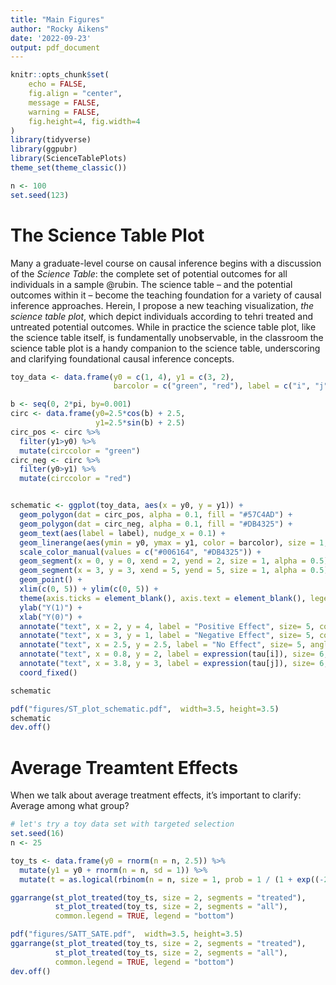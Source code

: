 ```yaml
---
title: "Main Figures"
author: "Rocky Aikens"
date: '2022-09-23'
output: pdf_document
---
```


```r
knitr::opts_chunk$set(
	echo = FALSE,
	fig.align = "center",
	message = FALSE,
	warning = FALSE,
	fig.height=4, fig.width=4
)
library(tidyverse)
library(ggpubr)
library(ScienceTablePlots)
theme_set(theme_classic())

n <- 100
set.seed(123)
```

# The Science Table Plot

Many a graduate-level course on causal inference begins with a discussion of the *Science Table*: the complete set of potential outcomes for all individuals in a sample @rubin.  The science table -- and the potential outcomes within it -- become the teaching foundation for a variety of causal inference approaches. Herein, I propose a new teaching visualization, *the science table plot*, which depict individuals according to tehri treated and untreated potential outcomes. While in practice the science table plot, like the science table itself, is fundamentally unobservable, in the classroom the science table plot is a handy companion to the science table, underscoring and clarifying foundational causal inference concepts.

```r
toy_data <- data.frame(y0 = c(1, 4), y1 = c(3, 2),
                       barcolor = c("green", "red"), label = c("i", "j"))

b <- seq(0, 2*pi, by=0.001)
circ <- data.frame(y0=2.5*cos(b) + 2.5,
                   y1=2.5*sin(b) + 2.5)
circ_pos <- circ %>%
  filter(y1>y0) %>%
  mutate(circcolor = "green")
circ_neg <- circ %>%
  filter(y0>y1) %>%
  mutate(circcolor = "red")


schematic <- ggplot(toy_data, aes(x = y0, y = y1)) + 
  geom_polygon(dat = circ_pos, alpha = 0.1, fill = "#57C4AD") +
  geom_polygon(dat = circ_neg, alpha = 0.1, fill = "#DB4325") +
  geom_text(aes(label = label), nudge_x = 0.1) +
  geom_linerange(aes(ymin = y0, ymax = y1, color = barcolor), size = 1, alpha = 0.5)+
  scale_color_manual(values = c("#006164", "#DB4325")) +
  geom_segment(x = 0, y = 0, xend = 2, yend = 2, size = 1, alpha = 0.5) +
  geom_segment(x = 3, y = 3, xend = 5, yend = 5, size = 1, alpha = 0.5) +
  geom_point() +
  xlim(c(0, 5)) + ylim(c(0, 5)) +
  theme(axis.ticks = element_blank(), axis.text = element_blank(), legend.position = "none") +
  ylab("Y(1)") +
  xlab("Y(0)") +
  annotate("text", x = 2, y = 4, label = "Positive Effect", size= 5, color = "#006164") +
  annotate("text", x = 3, y = 1, label = "Negative Effect", size= 5, color = "#DB4325") +
  annotate("text", x = 2.5, y = 2.5, label = "No Effect", size= 5, angle = 45) +
  annotate("text", x = 0.8, y = 2, label = expression(tau[i]), size= 6, parse = TRUE) +
  annotate("text", x = 3.8, y = 3, label = expression(tau[j]), size= 6, parse = TRUE) +
  coord_fixed()

schematic
```


```r
pdf("figures/ST_plot_schematic.pdf",  width=3.5, height=3.5)
schematic
dev.off()
```

# Average Treamtent Effects

When we talk about average treatment effects, it's important to clarify: Average among what group?

```r
# let's try a toy data set with targeted selection
set.seed(16)
n <- 25

toy_ts <- data.frame(y0 = rnorm(n = n, 2.5)) %>%
  mutate(y1 = y0 + rnorm(n = n, sd = 1)) %>%
  mutate(t = as.logical(rbinom(n = n, size = 1, prob = 1 / (1 + exp((-2*(y1 - y0)))))))

ggarrange(st_plot_treated(toy_ts, size = 2, segments = "treated"),
          st_plot_treated(toy_ts, size = 2, segments = "all"),
          common.legend = TRUE, legend = "bottom")
```
```r
pdf("figures/SATT_SATE.pdf",  width=3.5, height=3.5)
ggarrange(st_plot_treated(toy_ts, size = 2, segments = "treated"),
          st_plot_treated(toy_ts, size = 2, segments = "all"),
          common.legend = TRUE, legend = "bottom")
dev.off()
```

